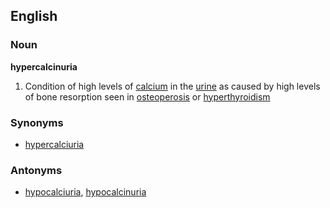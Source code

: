 ==English==
===Noun===
'''hypercalcinuria'''
# Condition of high levels of [[calcium]] in the [[urine]] as caused by high levels of bone resorption seen in [[osteoperosis]] or [[hyperthyroidism]]

===Synonyms===
* [[hypercalciuria]]

===Antonyms===
* [[hypocalciuria]], [[hypocalcinuria]]